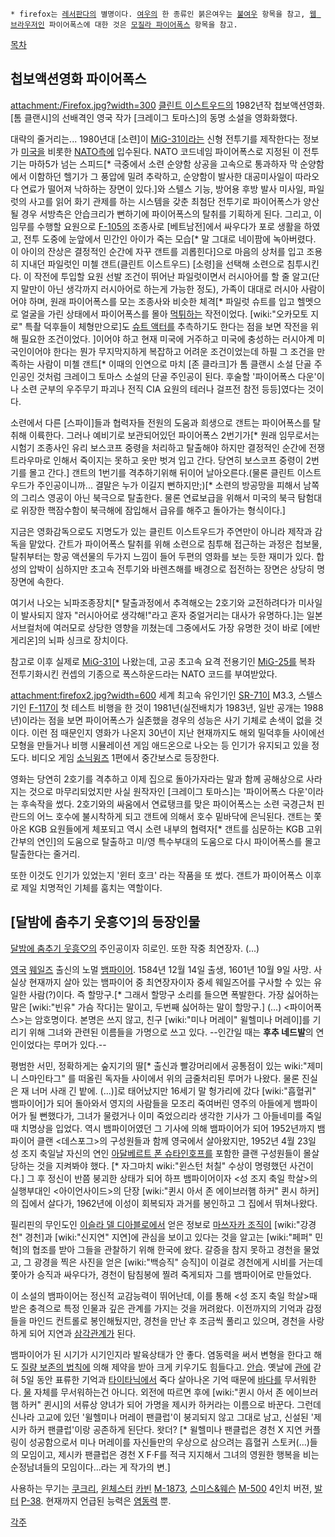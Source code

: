  * firefox는 [[레서판다]]의 별명이다. [[여우]]의 한 종류인 붉은여우는 [[불여우]] 항목을 참고, [[웹 브라우저]]인 파이어폭스에 대한 것은 [[모질라 파이어폭스]] 항목을 참고.
[[목차]]
== 첩보액션영화 파이어폭스 ==
attachment:/Firefox.jpg?width=300
[[클린트 이스트우드]]의 1982년작 첩보액션영화. [톰 클랜시]의 선배격인 영국 작가 [크레이그 토마스]의 동명 소설을 영화화했다.

대략의 줄거리는...
1980년대 [소련]이 [[MiG-31]]이라는 신형 전투기를 제작한다는 정보가 [[미국]]을 비롯한 [[NATO]]측에 입수된다. NATO 코드네임 파이어폭스로 지정된 이 전투기는 마하5가 넘는 스피드[* 극중에서 소련 순양함 상공을 고속으로 통과하자 막 순양함에서 이함하던 헬기가 그 풍압에 밀려 추락하고, 순양함이 발사한 대공미사일이 따라오다 연료가 떨어져 낙하하는 장면이 있다.]와 스텔스 기능, 방어용 후방 발사 미사일, 파일럿의 사고를 읽어 화기 관제를 하는 시스템을 갖춘 최첨단 전투기로 파이어폭스가 양산될 경우 서방측은 안습크리가 뻔하기에 파이어폭스의 탈취를 기획하게 된다.
그리고, 이 임무를 수행할 요원으로 [[F-105]]의 조종사로 [베트남전]에서 싸우다가 포로 생활을 하였고, 전투 도중에 눈앞에서 민간인 아이가 죽는 모습[* 말 그대로 네이팜에 녹아버렸다. 이 아이의 잔상은 결정적인 순간에 자꾸 갠트를 괴롭힌다]으로 마음의 상처를 입고 조용히 지내던 파일럿인 미첼 갠트(클린트 이스트우드) [소령]을 선택해 소련으로 침투시킨다. 이 작전에 투입할 요원 선발 조건이 뛰어난 파일럿이면서 러시아어를 할 줄 알고(단지 말만이 아닌 생각까지 러시아어로 하는게 가능한 정도), 가족이 대대로 러시아 사람이어야 하며, 원래 파이어폭스를 모는 조종사와 비슷한 체격[* 파일럿 슈트를 입고 헬멧으로 얼굴을 가린 상태에서 파이어폭스를 몰아 [[먹튀]]하는 작전이었다. [wiki:"오카모토 지로" 특촬 덕후들이 체형만으로]도 [[슈트 액터]]를 추측하기도 한다는 점을 보면 작전을 위해 필요한 조건이었다. ]이어야 하고 현재 미국에 거주하고 미국에 충성하는 러시아계 미국인이어야 한다는 뭔가 무지막지하게 복잡하고 어려운 조건이었는데 하필 그 조건을 만족하는 사람이 미첼 갠트[* 이때의 인연으로 마치 [존 클라크]가 톰 클랜시 소설 단골 주인공인 것처럼 크레이그 토마스 소설의 단골 주인공이 된다. 후술할 '파이어폭스 다운'이나 소련 군부의 우주무기 파괴나 전직 CIA 요원의 테러나 걸프전 참전 등등]였다는 것이다. 

소련에서 다른 [스파이]들과 협력자들 전원의 도움과 희생으로 갠트는 파이어폭스를 탈취해 이륙한다. 그러나 예비기로 보관되어있던 파이어폭스 2번기가[* 원래 임무로서는 시험기 조종사인 유리 보스코프 중령을 처리하고 탈출해야 하지만 결정적인 순간에 전쟁 트라우마로 인해서 죽이지는 못하고 옷만 벗겨 입고 간다. 당연히 보스코프 중령이 2번기를 몰고 간다.] 갠트의 1번기를 격추하기위해 뒤이어 날아오른다.(물론 클린트 이스트우드가 주인공이니까... 결말은 누가 이길지 뻔하지만;)[* 소련의 방공망을 피해서 남쪽의 그리스 영공이 아닌 북극으로 탈출한다. 물론 연료보급을 위해서 미국의 북극 탐험대로 위장한 핵잠수함이 북극해에 잠입해서 급유를 해주고 돌아가는 형식이다.]

지금은 영화감독으로도 지명도가 있는 클린트 이스트우드가 주연만이 아니라 제작과 감독을 맡았다. 간트가 파이어폭스 탈취를 위해 소련으로 침투해 접근하는 과정은 첩보물, 탈취부터는 항공 액션물의 두가지 느낌이 들어 두편의 영화를 보는 듯한 재미가 있다. 합성의 압박이 심하지만 초고속 전투기와 바렌츠해를 배경으로 접전하는 장면은 상당히 명장면에 속한다.

여기서 나오는 뇌파조종장치[* 탈출과정에서 추격해오는 2호기와 교전하려다가 미사일이 발사되지 않자 "러시아어로 생각해!"라고 혼자 중얼거리는 대사가 유명하다.]는 일본 서브컬처에 여러모로 상당한 영향을 끼쳤는데 그중에서도 가장 유명한 것이 바로 [에반게리온]의 뇌파 싱크로 장치이다.

참고로 이후 실제로 [[MiG-31]]이 나왔는데, 고공 초고속 요격 전용기인 [[MiG-25]]를 복좌 전투기화시킨 컨셉의 기종으로 폭스하운드라는 NATO 코드를 부여받았다.

attachment:firefox2.jpg?width=600
세계 최고속 유인기인 [[SR-71]]이 M3.3, 스텔스기인 [[F-117]]이 첫 테스트 비행을 한 것이 1981년(실전배치가 1983년, 일반 공개는 1988년)이라는 점을 보면 파이어폭스가 실존했을 경우의 성능은 사기 기체로 손색이 없을 것이다. 이런 점 때문인지 영화가 나온지 30년이 지난 현재까지도 해외 밀덕후들 사이에선 모형을 만들거나 비행 시뮬레이션 게임 애드온으로 나오는 등 인기가 유지되고 있을 정도다. 비디오 게임 [[소닉윙즈]] 1편에서 중간보스로 등장한다.

영화는 당연히 2호기를 격추하고 이제 집으로 돌아가자라는 말과 함께 공해상으로 사라지는 것으로 마무리되었지만 사실 원작자인 [크레이그 토마스]는 '파이어폭스 다운'이라는 후속작을 썼다. 2호기와의 싸움에서 연료탱크를 맞은 파이어폭스는 소련 국경근처 핀란드의 어느 호수에 불시착하게 되고 갠트에 의해서 호수 밑바닥에 은닉된다. 갠트는 쫓아온 KGB 요원들에게 체포되고 역시 소련 내부의 협력자[* 갠트를 심문하는 KGB 고위 간부의 연인]의 도움으로 탈출하고 미/영 특수부대의 도움으로 다시 파이어폭스를 몰고 탈출한다는 줄거리. 

또한 이것도 인기가 있었는지 '윈터 호크' 라는 작품을 또 썼다. 갠트가 파이어폭스 이후로 제일 치명적인 기체를 훔치는 역할이다.

== [달밤에 춤추기 웃흥♡]의 등장인물 ==

[[달밤에 춤추기 웃흥♡]]의 주인공이자 히로인. 또한 작중 최연장자. (...)

[[영국]] [[웨일즈]] 출신의 노멀 [[뱀파이어]]. 1584년 12월 14일 출생, 1601년 10월 9일 사망. 사실상 현재까지 살아 있는 뱀파이어 중 최연장자이자 중세 웨일즈어를 구사할 수 있는 유일한 사람(?)이다. 즉 할망구.[* 그래서 할망구 소리를 들으면 폭발한다. 가장 싫어하는 말은 [wiki:"빈유" 가슴 작다]는 말이고, 두번째 싫어하는 말이 할망구.] (...)
<파이어폭스>는 암호명이다. 본명은 쓰지 않고, 친구 [wiki:"미나 머레이" 윌헬미나 머레이]를 기리기 위해 그녀와 관련된 이름들을 가명으로 쓰고 있다. --인간일 때는 '''후추 네드발'''의 연인이었다는 루머가 있다.--

평범한 서민, 정확하게는 숲지기의 딸[* 출신과 빨강머리에서 공통점이 있는 wiki:"제미니 스마인타그" 를 떠올린 독자들 사이에서 위의 금줄처리된 루머가 나왔다. 물론 진실은 재 너머 사래 긴 밭에. (...)]로 태어났지만 16세기 말 헝가리에 갔다 [wiki:"흡혈귀" 뱀파이어]가 되어 돌아와서 영지의 사람들을 모조리 죽여버린 영주의 아들에게 뱀파이어가 될 뻔했다가, 그녀가 물렸거나 이미 죽었으리라 생각한 기사가 그 아들네미를 죽일 때 치명상을 입었다.
역시 뱀파이어였던 그 기사에 의해 뱀파이어가 되어 1952년까지 뱀파이어 클랜 <데스포그>의 구성원들과 함께 영국에서 살아왔지만, 1952년 4월 23일 성 조지 축일날 자신의 연인 [[아달베르트 폰 슈타인호프]]를 포함한 클랜 구성원들이 몰살당하는 것을 지켜봐야 했다. [* 자그마치 wiki:"윈스턴 처칠" 수상이 명령했던 사건이다.]
그 후 정신이 반쯤 붕괴한 상태가 되어 하프 뱀파이어이자 <성 조지 축일 학살>의 실행부대인 <아이언사이드>의 단장 [wiki:"퀸시 아서 존 에이브러햄 하커" 퀸시 하커]의 집에서 살다가, 1962년에 이성이 회복되자 과거를 봉인하고 그 집에서 뛰쳐나왔다.

필리핀의 무인도인 [[이슬라 델 디아블로]]에서 얻은 정보로 [[마쓰자카 조직]]이 [wiki:"강경천" 경천]과 [wiki:"신지연" 지연]에 관심을 보이고 있다는 것을 알고는 [wiki:"페퍼" 민혁]의 협조를 받아 그들을 관찰하기 위해 한국에 왔다.
갈증을 참지 못하고 경천을 물었고, 그 광경을 찍은 사진을 얻은 [wiki:"백승직" 승직]이 이걸로 경천에게 시비를 거는데 쫓아가 승직과 싸우다가, 경천이 탐침봉에 찔려 죽게되자 그를 뱀파이어로 만들었다.

이 소설의 뱀파이어는 정신적 교감능력이 뛰어난데, 이를 통해 <성 조지 축일 학살>때 받은 충격으로 특정 인물과 깊은 관계를 가지는 것을 꺼려왔다. 이전까지의 기억과 감정들을 마인드 컨트롤로 봉인해뒀지만, 경천을 만난 후 조금씩 풀리고 있으며, 경천을 사랑하게 되어 지연과 [[삼각관계]]가 된다.


뱀파이어가 된 시기가 시기인지라 발육상태가 안 좋다. 염동력을 써서 변형을 한다고 해도 [[질량 보존의 법칙]]에 의해 제약을 받아 크게 키우기도 힘들다고. [[안습]].
옛날에 [[관]]에 갇혀 5일 동안 표류한 기억과 [[타이타닉]]에서 죽다 살아나온 기억 때문에 [[바다]]를 무서워한다. [[물]] 자체를 무서워하는건 아니다.
외전에 따르면 후에 [wiki:"퀸시 아서 존 에이브러햄 하커" 퀸시]의 서류상 양녀가 되어 가명을 제시카 하커라는 이름으로 바꾼다. 그런데 신나라 고교에 있던 '윌헬미나 머레이 팬클럽'이 붕괴되지 않고 그대로 남고, 신설된 '제시카 하커 팬클럽'이랑 공존하게 된단다. 왓더? [* 윌헬미나 팬클럽은 경천 X 지연 커플링이 성공함으로서 미나 머레이를 자신들만의 우상으로 삼으려는 흡혈귀 스토커(...)들의 모임이고, 제시카 팬클럽은 경천 X F·F를 적극 지지해서 그녀의 영원한 행복을 비는 순정남녀들의 모임이다...라는 게 작가의 변.]

사용하는 무기는 [[쿠크리]], [[윈체스터]] [[카빈]] [[M-1873]], [[스미스&웨슨]] [[M-500]] 4인치 버젼, [[발터]] [[P-38]].
현재까지 언급된 능력은 [[염동력]] 뿐.

[[각주]]
